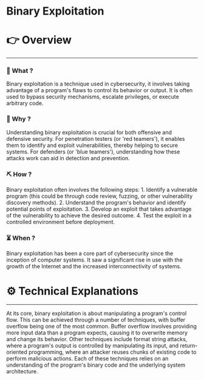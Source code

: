 # Binary Exploitation


# 👉 Overview

---

### 👀 What ?

Binary exploitation is a technique used in cybersecurity, it involves taking advantage of a program's flaws to control its behavior or output. It is often used to bypass security mechanisms, escalate privileges, or execute arbitrary code.


### 🧐 Why ?

Understanding binary exploitation is crucial for both offensive and defensive security. For penetration testers (or 'red teamers'), it enables them to identify and exploit vulnerabilities, thereby helping to secure systems. For defenders (or 'blue teamers'), understanding how these attacks work can aid in detection and prevention.


### ⛏️ How ?

Binary exploitation often involves the following steps: 1. Identify a vulnerable program (this could be through code review, fuzzing, or other vulnerability discovery methods). 2. Understand the program's behavior and identify potential points of exploitation. 3. Develop an exploit that takes advantage of the vulnerability to achieve the desired outcome. 4. Test the exploit in a controlled environment before deployment.


### ⏳ When ?

Binary exploitation has been a core part of cybersecurity since the inception of computer systems. It saw a significant rise in use with the growth of the Internet and the increased interconnectivity of systems.


# ⚙️ Technical Explanations

---

At its core, binary exploitation is about manipulating a program's control flow. This can be achieved through a number of techniques, with buffer overflow being one of the most common. Buffer overflow involves providing more input data than a program expects, causing it to overwrite memory and change its behavior. Other techniques include format string attacks, where a program's output is controlled by manipulating its input, and return-oriented programming, where an attacker reuses chunks of existing code to perform malicious actions. Each of these techniques relies on an understanding of the program's binary code and the underlying system architecture.
